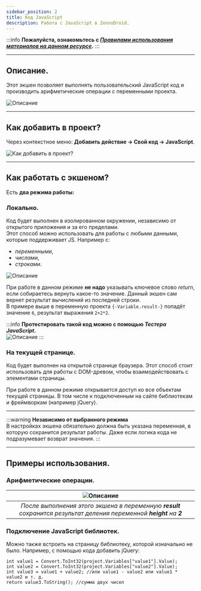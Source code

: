 ```yaml
---
sidebar_position: 2
title: Код JavaScript
description: Работа с JavaScript в ZennoDroid.
---  
```

:::info **Пожалуйста, ознакомьтесь с [*Правилами использования материалов на данном ресурсе*](../Disclaimer).**
:::  
_______________________________________________   
## Описание.  
Этот экшен позволяет выполнять пользовательский JavaScript код и производить арифметические операции с переменными проекта.  

![Описание](./assets/JS/JS_pic1.png)  

_______________________________________________ 
## Как добавить в проект?  
Через контекстное меню: **Добавить действие → Свой код → JavaScript**.  

![Как добавить в проект?](./assets/JS/JS_pic2.png)  
_______________________________________________
## Как работать с экшеном?  
Есть **два режима работы:**  

### Локально.  
Код будет выполнен в изолированном окружении, независимо от открытого приложения и за его пределами.   
Этот способ можно использовать для работы с любыми данными, которые поддерживает JS. Например с:  
- *переменными*,  
- *числами*,  
- *строками*.  

![Описание](./assets/JS/JS_pic3.png) 

При работе в данном режиме **не надо** указывать ключевое слово *return*, если собираетесь вернуть какое-то значение. Данный экшен сам вернет результат вычислений из последней строки.  
В примере выше в переменную проекта `{-Variable.result-}` попадёт значение `6`, результат выражения `2+2*2`.  

:::info **Протестировать такой код можно с помощью *Тестера JavaScript*.**  
![Описание](./assets/JS/JS_pic4.png)
:::

### На текущей странице.  
Код будет выполнен на открытой странице браузера. Этот способ стоит использовать для работы с DOM-древом, чтобы взаимодействовать с элементами страницы.  

При работе в данном режиме открывается доступ ко все объектам текущей страницы. В том числе к подключенным на сайте библиотекам и фреймворкам (например jQuery).  

_______________________________________________  
:::warning **Независимо от выбранного режима**  
В настройках экшена обязательно должна быть указана переменная, в которую сохранится результат работы. Даже если логика кода не подразумевает возврат значения. 
:::  
_______________________________________________  

## Примеры использования.  
### Арифметические операции.  
| ![Описание](./assets/JS/JS_pic5.png)  |
|:--:|
| *После выполнения этого экшена в переменную **result** сохранится результат деления переменной **height** на **2*** |  

### Подключение JavaScript библиотек.  
Можно также встроить на страницу библиотеку, которой изначально не было. Например, с помощью кода добавить jQuery:  

```JS  
int value1 = Convert.ToInt32(project.Variables["value1"].Value);
int value2 = Convert.ToInt32(project.Variables["value2"].Value);
int value3 = value1 + value2; //или value1 - value2 или value1 * value2 и т. д.
return value3.ToString(); //сумма двух чисел  
```  

